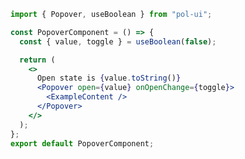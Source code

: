 ```jsx
import { Popover, useBoolean } from "pol-ui";

const PopoverComponent = () => {
  const { value, toggle } = useBoolean(false);

  return (
    <>
      Open state is {value.toString()}
      <Popover open={value} onOpenChange={toggle}>
        <ExampleContent />
      </Popover>
    </>
  );
};
export default PopoverComponent;
```
